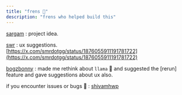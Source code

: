 ```yaml
---
title: "frens 🤝"
description: "frens who helped build this"
---
```


[sargam](https://x.com/sargampoudel) : project idea.

[swr](https://x.com/smrdotgg) : ux suggestions. [https://x.com/smrdotgg/status/1876055911191781722](https://x.com/smrdotgg/status/1876055911191781722)

[bogzbonny](https://github.com/bogzbonny) : made me rethink about `llama` 🦙 and suggested the [rerun] feature and gave suggestions about ux also.

if you encounter issues or bugs 🐞 : [shivamhwp](https://x.com/shivamhwp)
